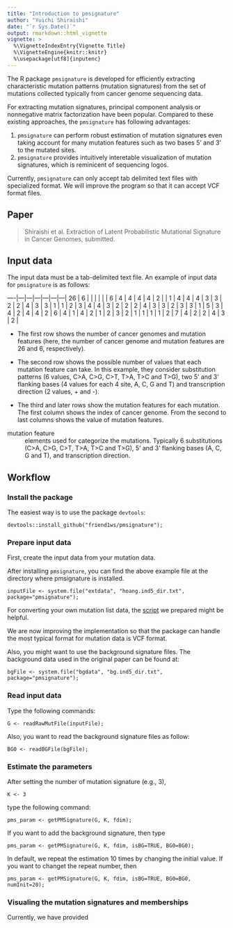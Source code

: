 ```yaml
---
title: "Introduction to pmsignature"
author: "Yuichi Shiraishi"
date: "`r Sys.Date()`"
output: rmarkdown::html_vignette
vignette: >
  %\VignetteIndexEntry{Vignette Title}
  %\VignetteEngine{knitr::knitr}
  %\usepackage[utf8]{inputenc}
---
```




The R package `pmsignature` is developed 
for efficiently extracting characteristic mutation patterns (mutation signatures) 
from the set of mutations collected typically from cancer genome sequencing data.

For extracting mutation signatures, 
principal component analysis or nonnegative matrix factorization have been popular.
Compared to these existing approaches, the `pmsignature` has following advantages:

1. `pmsignature` can perform robust estimation of mutation signatures even taking account for many mutation features such as two bases 5' and 3' to the mutated sites.
1. `pmsignature` provides intuitively interetable visualization of mutation signatures, which is reminicent of sequencing logos.

Currently, `pmsignature` can only accept tab delimited text files with specialized format. 
We will improve the program so that it can accept VCF format files.

## Paper

> Shiraishi et al. Extraction of Latent Probabilistic Mutational Signature in Cancer Genomes, submitted.

## Input data

The input data must be a tab-delimited text file.
An example of input data for `pmsignature` is as follows:


----|---|---|---|---|---|---|
 26 | 6 |   |   |   |   |   |
  6 | 4 | 4 | 4 | 4 | 2 |   |
  1 | 4 | 4 | 4 | 3 | 3 | 2 |
  2 | 4 | 3 | 3 | 1 | 1 | 2 |
  3 | 4 | 4 | 3 | 2 | 2 | 2 |
  4 | 3 | 3 | 2 | 3 | 3 | 1 |
  5 | 3 | 4 | 2 | 4 | 4 | 2 |
  6 | 4 | 1 | 4 | 2 | 1 | 2 |
  3 | 2 | 1 | 1 | 1 | 1 | 2 |
  7 | 4 | 2 | 2 | 4 | 3 | 2 |

- The first row shows the number of cancer genomes and mutation features
(here, the number of cancer genome and mutation features are 26 and 6, respectively).

- The second row shows the possible number of values that each mutation feature can take.
In this example, they consider substitution patterns (6 values, C>A, C>G, C>T, T>A, T>C and T>G),
two 5' and 3' flanking bases (4 values for each 4 site, A, C, G and T)
and transcription direction (2 values, + and -).

- The third and later rows show the mutation features for each mutation. The first column shows the index of cancer genome. From the second to last columns shows the value of mutation features.

mutation feature
: elements used for categorize the mutations. 
Typically 6 substitutions (C>A, C>G, C>T, T>A, T>C and T>G), 
5' and 3' flanking bases (A, C, G and T), and transcription direction.


## Workflow

### Install the package

The easiest way is to use the package `devtools`:

```
devtools::install_github("friend1ws/pmsignature");
```



### Prepare input data

First, create the input data from your mutation data.

After installing `pmsignature`,
you can find the above example file at the directory where pmsignature is installed.

```
inputFile <- system.file("extdata", "hoang.ind5_dir.txt", package="pmsignature");
```

For converting your own mutation list data,
the [script](https://twitter.com/hadleywickham/status/504368538874703872) 
we prepared might be helpful.

We are now improving the implementation so that the package can handle 
the most typical format for mutation data is VCF format.

Also, you might want to use the background signature files.
The background data used in the original paper can be found at:

```
bgFile <- system.file("bgdata", "bg.ind5_dir.txt", package="pmsignature");
```

### Read input data

Type the following commands:
```
G <- readRawMutFile(inputFile);
```

Also, you want to read the background signature files as follow:

```
BG0 <- readBGFile(bgFile);
```

### Estimate the parameters

After setting the number of mutation signature (e.g., 3),

```
K <- 3
```

type the following command:

```
pms_param <- getPMSignature(G, K, fdim);
```

If you want to add the background signature, then type

```
pms_param <- getPMSignature(G, K, fdim, isBG=TRUE, BG0=BG0);
```

In default, we repeat the estimation 10 times by changing the initial value.
If you want to changet the repeat number, then

```
pms_param <- getPMSignature(G, K, fdim, isBG=TRUE, BG0=BG0, numInit=20);
```


### Visualing the mutation signatures and memberships

Currently, we have provided 


